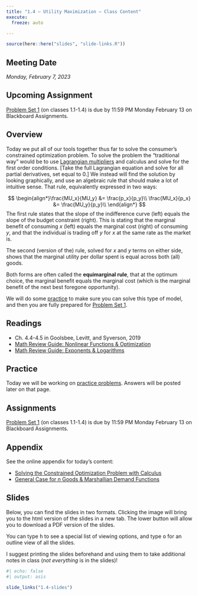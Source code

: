 ```yaml
---
title: "1.4 — Utility Maximization — Class Content"
execute:
  freeze: auto

---
```


```r
source(here::here("slides", "slide-links.R"))
```

::: {.callout-note appearance=minimal}
# Meeting Date
*Monday, February 7, 2023*
:::

::: callout-warning
# Upcoming Assignment
[Problem Set 1](/assignments/01-problem-set) (on classes 1.1-1.4) is due by 11:59 PM Monday February 13 on Blackboard Assignments.
:::

## <i class="fas fa-info-circle fa-lg"></i> Overview

Today we put all of our tools together thus far to solve the consumer's constrained optimization problem. To solve the problem the “traditional way” would be to use [Lagrangian multipliers](https://en.wikipedia.org/wiki/Lagrange_multiplier) and calculus and solve for the first order conditions. [Take the full Lagrangian equation and solve for all partial derivatives, set equal to 0.] We instead will find the solution by looking graphically, and use an algebraic rule that should make a lot of intuitive sense. That rule, equivalently expressed in two ways:

$$
\begin{align*}\frac{MU_x}{MU_y} &= \frac{p_x}{p_y}\\
\frac{MU_x}{p_x} &= \frac{MU_y}{p_y}\\ 
\end{align*}
$$
The first rule states that the slope of the indifference curve (left) equals the slope of the budget constraint (right). This is stating that the marginal benefit of consuming $x$ (left) equals the marginal cost (right) of consuming $y$, and that the individual is trading off $y$ for $x$ at the same rate as the market is.

The second (version of the) rule, solved for $x$ and $y$ terms on either side, shows that the marginal utility per dollar spent is equal across both (all) goods. 

Both forms are often called the **equimarginal rule**, that at the optimum choice, the marginal benefit equals the marginal cost (which is the marginal benefit of the next best foregone opportunity).

We will do some [practice](/practice/1.4-practice) to make sure you can solve this type of model, and then you are fully prepared for [Problem Set 1](/assignment/01-problem-set).

## <i class="fas fa-book-reader fa-lg"></i> Readings

- <i class="fas fa-book"></i> Ch. 4.4-4.5 in Goolsbee, Levitt, and Syverson, 2019
- <i class="fas fa-external-link-square-alt"></i> [Math Review Guide: Nonlinear Functions & Optimization ](https://micros23.classes.ryansafner.com/resources/math/nonlinear.html)
- <i class="fas fa-external-link-square-alt"></i> [Math Review Guide: Exponents & Logarithms ](https://micros23.classes.ryansafner.com/resources/math/exponents.html)

## <i class="fas fa-dumbbell"></i> Practice

Today we will be working on [practice problems](/practice/1.4-practice). Answers will be posted later on that page.

## <i class="fas fa-laptop-code"></i> Assignments

[Problem Set 1](/assignments/01-problem-set) (on classes 1.1-1.4) is due by 11:59 PM Monday February 13 on Blackboard Assignments.

## <i class="fas fa-sigma"></i> Appendix

See the online appendix for today's content:

- [Solving the Constrained Optimization Problem with Calculus](/resources/appendices/1.4-appendix.html#solving-the-constrained-optimization-problem-with-calculus)
- [General Case for $n$ Goods & Marshallian Demand Functions](/resources/appendices/1.4-appendix.html#general-case-for-n-goods-marshallian-demand)

## <i class="fas fa-chalkboard-teacher"></i> Slides

Below, you can find the slides in two formats. Clicking the image will bring you to the html version of the slides in a new tab. The lower button will allow you to download a PDF version of the slides. 

::: callout-tip
You can type <kbd>h</kbd> to see a special list of viewing options, and type <kbd>o</kbd> for an outline view of all the slides.
:::

I suggest printing the slides beforehand and using them to take additional notes in class (*not everything* is in the slides)!

```r
#| echo: false
#| output: asis

slide_links("1.4-slides")
```

